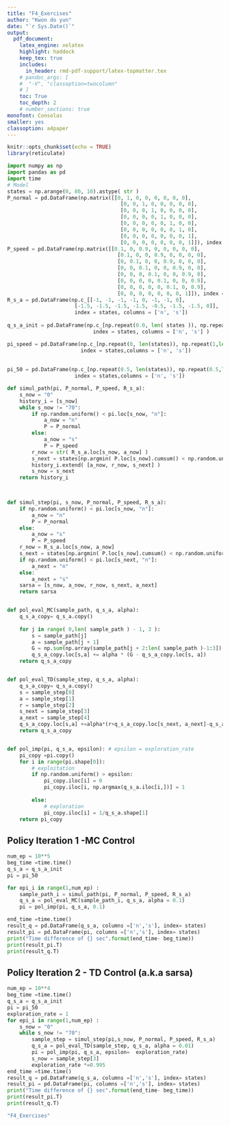 ```yaml
---
title: "F4_Exercises"  
author: "Kwon do yun"  
date: "`r Sys.Date()`"  
output:   
  pdf_document:  
    latex_engine: xelatex
    highlight: haddock  
    keep_tex: true  
    includes:
      in_header: rmd-pdf-support/latex-topmatter.tex
    # pandoc_args: [
    #  "-V", "classoption=twocolumn"
    # ]
    toc: True   
    toc_depth: 2  
    # number_sections: true  
monofont: Consolas
smaller: yes
classoption: a4paper
---
```


```r
knitr::opts_chunk$set(echo = TRUE)
library(reticulate)
```

\newpage

```python
import numpy as np
import pandas as pd 
import time
# Model
states = np.arange(0, 80, 10).astype( str )
P_normal = pd.DataFrame(np.matrix([[0, 1, 0, 0, 0, 0, 0, 0],
                                     [0, 0, 1, 0, 0, 0, 0, 0],
                                     [0, 0, 0, 1, 0, 0, 0, 0],
                                     [0, 0, 0, 0, 1, 0, 0, 0],
                                     [0, 0, 0, 0, 0, 1, 0, 0],
                                     [0, 0, 0, 0, 0, 0, 1, 0],
                                     [0, 0, 0, 0, 0, 0, 0, 1],
                                     [0, 0, 0, 0, 0, 0, 0, 1]]), index = states, columns = states)
P_speed = pd.DataFrame(np.matrix([[0.1, 0, 0.9, 0, 0, 0, 0, 0],
                                    [0.1, 0, 0, 0.9, 0, 0, 0, 0],
                                    [0, 0.1, 0, 0, 0.9, 0, 0, 0],
                                    [0, 0, 0.1, 0, 0, 0.9, 0, 0],
                                    [0, 0, 0, 0.1, 0, 0, 0.9, 0],
                                    [0, 0, 0, 0, 0.1, 0, 0, 0.9],
                                    [0, 0, 0, 0, 0, 0.1, 0, 0.9],
                                    [0, 0, 0, 0, 0, 0, 0, 1]]), index = states, columns = states)
R_s_a = pd.DataFrame(np.c_[[-1, -1, -1, -1, 0, -1, -1, 0], 
                      [-1.5, -1.5, -1.5, -1.5, -0.5, -1.5, -1.5, 0]],
                      index = states, columns = ['n', 's'])
                      
q_s_a_init = pd.DataFrame(np.c_[np.repeat(0.0, len( states )), np.repeat( 0.0, len( states ))],
                            index = states, columns = ['n', 's'] )

pi_speed = pd.DataFrame(np.c_[np.repeat(0, len(states)), np.repeat(1,len(states))],
                        index = states,columns = ['n', 's'])
                         
                         
pi_50 = pd.DataFrame(np.c_[np.repeat(0.5, len(states)), np.repeat(0.5,len(states))],
                      index = states,columns = ['n', 's'])

def simul_path(pi, P_normal, P_speed, R_s_a):
    s_now = "0"
    history_i = [s_now]
    while s_now != "70":
        if np.random.uniform() < pi.loc[s_now, "n"]:
            a_now = "n"
            P = P_normal
        else:
            a_now = "s"
            P = P_speed
        r_now = str( R_s_a.loc[s_now, a_now] )
        s_next = states[np.argmin( P.loc[s_now].cumsum() < np.random.uniform() )]
        history_i.extend( [a_now, r_now, s_next] )
        s_now = s_next
    return history_i
    


def simul_step(pi, s_now, P_normal, P_speed, R_s_a):
    if np.random.uniform() < pi.loc[s_now, "n"]:
        a_now = "n"
        P = P_normal
    else:
        a_now = "s"
        P = P_speed
    r_now = R_s_a.loc[s_now, a_now]
    s_next = states[np.argmin( P.loc[s_now].cumsum() < np.random.uniform() )]
    if np.random.uniform() < pi.loc[s_next, "n"]:
        a_next = "n"
    else:
        a_next = "s"
    sarsa = [s_now, a_now, r_now, s_next, a_next]
    return sarsa


def pol_eval_MC(sample_path, q_s_a, alpha):
    q_s_a_copy= q_s_a.copy()
    
    for j in range( 0,len( sample_path ) - 1, 3 ):
        s = sample_path[j]
        a = sample_path[j + 1]
        G = np.sum(np.array(sample_path[j + 2:len( sample_path )-1:3]).astype( float ) )
        q_s_a_copy.loc[s,a] += alpha * (G - q_s_a_copy.loc[s, a])
    return q_s_a_copy


def pol_eval_TD(sample_step, q_s_a, alpha):
    q_s_a_copy= q_s_a.copy()
    s = sample_step[0]
    a = sample_step[1]
    r = sample_step[2]
    s_next = sample_step[3]
    a_next = sample_step[4]
    q_s_a_copy.loc[s,a] +=alpha*(r+q_s_a_copy.loc[s_next, a_next]-q_s_a_copy.loc[s,a])
    return q_s_a_copy


def pol_imp(pi, q_s_a, epsilon): # epsilon = exploration_rate
    pi_copy =pi.copy()
    for i in range(pi.shape[0]):
        # exploitation
        if np.random.uniform() > epsilon:
            pi_copy.iloc[i] = 0
            pi_copy.iloc[i, np.argmax(q_s_a.iloc[i,])] = 1
            
        else:
            # exploration
            pi_copy.iloc[i] = 1/q_s_a.shape[1]
    return pi_copy

```


## Policy Iteration 1 -MC Control
```python
num_ep = 10**5
beg_time =time.time()
q_s_a = q_s_a_init
pi = pi_50

for epi_i in range(1,num_ep) :
    sample_path_i = simul_path(pi, P_normal, P_speed, R_s_a)
    q_s_a = pol_eval_MC(sample_path_i, q_s_a, alpha = 0.1)
    pi = pol_imp(pi, q_s_a, 0.1)

end_time =time.time()
result_q = pd.DataFrame(q_s_a, columns =['n','s'], index= states)
result_pi = pd.DataFrame(pi, columns =['n','s'], index= states)
print("Time difference of {} sec".format(end_time- beg_time))
print(result_pi.T)
print(result_q.T)

```

## Policy Iteration 2 - TD Control (a.k.a sarsa)
```python
num_ep = 10**4
beg_time =time.time()
q_s_a = q_s_a_init
pi = pi_50
exploration_rate = 1
for epi_i in range(1,num_ep) :
    s_now = "0"
    while s_now != "70":
        sample_step = simul_step(pi,s_now, P_normal, P_speed, R_s_a)
        q_s_a = pol_eval_TD(sample_step, q_s_a, alpha = 0.01)
        pi = pol_imp(pi, q_s_a, epsilon=  exploration_rate)
        s_now = sample_step[3]
        exploration_rate *=0.995
end_time =time.time()
result_q = pd.DataFrame(q_s_a, columns =['n','s'], index= states)
result_pi = pd.DataFrame(pi, columns =['n','s'], index= states)
print("Time difference of {} sec".format(end_time- beg_time))
print(result_pi.T)
print(result_q.T)

```

```r
"F4_Exercises"
```